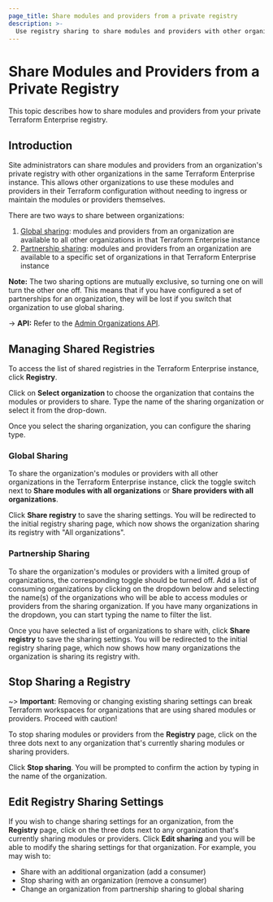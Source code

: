 ```yaml
---
page_title: Share modules and providers from a private registry
description: >-
  Use registry sharing to share modules and providers with other organizations in the same Terraform Enterprise instance. Learn how to manage shared registries, stop sharing, and edit registry sharing settings in the UI.
---
```


# Share Modules and Providers from a Private Registry

This topic describes how to share modules and providers from your private Terraform Enterprise registry. 

## Introduction

Site administrators can share modules and providers from an organization's private registry with other organizations in the same Terraform Enterprise instance. This allows other organizations to use these modules and providers in their Terraform configuration without needing to ingress or maintain the modules or providers themselves.

There are two ways to share between organizations:

1. [Global sharing](#global-sharing): modules and providers from an organization are available to all other organizations in that Terraform Enterprise instance
1. [Partnership sharing](#partnership-sharing): modules and providers from an organization are available to a specific set of organizations in that Terraform Enterprise instance

**Note:** The two sharing options are mutually exclusive, so turning one on will turn the other one off. This means that if you have configured a set of partnerships for an organization, they will be lost if you switch that organization to use global sharing.

-> **API:** Refer to the [Admin Organizations API](/terraform/enterprise/api-docs/admin/organizations).

## Managing Shared Registries

To access the list of shared registries in the Terraform Enterprise instance, click **Registry**.

Click on **Select organization** to choose the organization that contains the modules or providers to share. Type the name of the sharing organization or select it from the drop-down.

Once you select the sharing organization, you can configure the sharing type.

### Global Sharing

To share the organization's modules or providers with all other organizations in the Terraform Enterprise instance, click the toggle switch next to **Share modules with all organizations** or **Share providers with all organizations**.

Click **Share registry** to save the sharing settings. You will be redirected to the initial registry sharing page, which now shows the organization sharing its registry with "All organizations".

### Partnership Sharing

To share the organization's modules or providers with a limited group of organizations, the corresponding toggle should be turned off. Add a list of consuming organizations by clicking on the dropdown below and selecting the name(s) of the organizations who will be able to access modules or providers from the sharing organization. If you have many organizations in the dropdown, you can start typing the name to filter the list.

Once you have selected a list of organizations to share with, click **Share registry** to save the sharing settings. You will be redirected to the initial registry sharing page, which now shows how many organizations the organization is sharing its registry with.

## Stop Sharing a Registry

~> **Important**: Removing or changing existing sharing settings can break Terraform workspaces for organizations that are using shared modules or providers. Proceed with caution!

To stop sharing modules or providers from the **Registry** page, click on the three dots next to any organization that's currently sharing modules or sharing providers.

Click **Stop sharing**. You will be prompted to confirm the action by typing in the name of the organization.

## Edit Registry Sharing Settings

If you wish to change sharing settings for an organization, from the **Registry** page, click on the three dots next to any organization that's currently sharing modules or providers. Click **Edit sharing** and you will be able to modify the sharing settings for that organization. For example, you may wish to:

- Share with an additional organization (add a consumer)
- Stop sharing with an organization (remove a consumer)
- Change an organization from partnership sharing to global sharing
